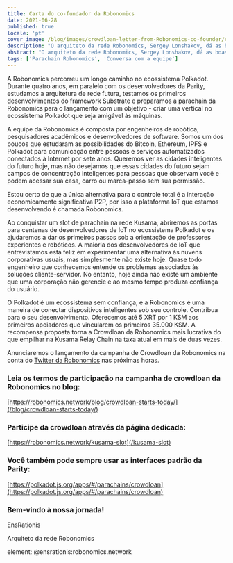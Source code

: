 ```yaml
---
title: Carta do co-fundador da Robonomics
date: 2021-06-28
published: true
locale: 'pt'
cover_image: /blog/images/crowdloan-letter-from-Robonomics-co-founder/crowdloan-letter-from-Robonomics-co-founder_blog.jpg
description: "O arquiteto da rede Robonomics, Sergey Lonshakov, dá as boas-vindas para você se juntar à nossa jornada no ecossistema Polkadot, a crowdloan começa."
abstract: "O arquiteto da rede Robonomics, Sergey Lonshakov, dá as boas-vindas para você se juntar à nossa jornada no ecossistema Polkadot, a crowdloan começa."
tags: ['Parachain Robonomics', 'Conversa com a equipe']
---
```


A Robonomics percorreu um longo caminho no ecossistema Polkadot. Durante quatro anos, em paralelo com os desenvolvedores da Parity, estudamos a arquitetura de rede futura, testamos os primeiros desenvolvimentos do framework Substrate e preparamos a parachain da Robonomics para o lançamento com um objetivo - criar uma vertical no ecossistema Polkadot que seja amigável às máquinas.

A equipe da Robonomics é composta por engenheiros de robótica, pesquisadores acadêmicos e desenvolvedores de software. Somos um dos poucos que estudaram as possibilidades do Bitcoin, Ethereum, IPFS e Polkadot para comunicação entre pessoas e serviços automatizados conectados à Internet por sete anos. Queremos ver as cidades inteligentes do futuro hoje, mas não desejamos que essas cidades do futuro sejam campos de concentração inteligentes para pessoas que observam você e podem acessar sua casa, carro ou marca-passo sem sua permissão.

Estou certo de que a única alternativa para o controle total é a interação economicamente significativa P2P, por isso a plataforma IoT que estamos desenvolvendo é chamada Robonomics.

Ao conquistar um slot de parachain na rede Kusama, abriremos as portas para centenas de desenvolvedores de IoT no ecossistema Polkadot e os ajudaremos a dar os primeiros passos sob a orientação de professores experientes e robóticos. A maioria dos desenvolvedores de IoT que entrevistamos está feliz em experimentar uma alternativa às nuvens corporativas usuais, mas simplesmente não existe hoje. Quase todo engenheiro que conhecemos entende os problemas associados às soluções cliente-servidor. No entanto, hoje ainda não existe um ambiente que uma corporação não gerencie e ao mesmo tempo produza confiança do usuário.

O Polkadot é um ecossistema sem confiança, e a Robonomics é uma maneira de conectar dispositivos inteligentes sob seu controle. Contribua para o seu desenvolvimento. Oferecemos até 5 XRT por 1 KSM aos primeiros apoiadores que vincularem os primeiros 35.000 KSM. A recompensa proposta torna a Crowdloan da Robonomics mais lucrativa do que empilhar na Kusama Relay Chain na taxa atual em mais de duas vezes.

Anunciaremos o lançamento da campanha de Crowdloan da Robonomics na conta do [Twitter da Robonomics](https://twitter.com/AIRA_Robonomics) nas próximas horas.

<TextCard back="transparent">

### Leia os termos de participação na campanha de crowdloan da Robonomics no blog:

[https://robonomics.network/blog/crowdloan-starts-today/](/blog/crowdloan-starts-today/)

</TextCard>

<TextCard back="transparent">

### Participe da crowdloan através da página dedicada:

[https://robonomics.network/kusama-slot](/kusama-slot)

</TextCard>

<TextCard back="transparent">

### Você também pode sempre usar as interfaces padrão da Parity:

[https://polkadot.js.org/apps/#/parachains/crowdloan](https://polkadot.js.org/apps/#/parachains/crowdloan)

</TextCard>

<TextCard image="/avatars/Sergei-Lonshakov.jpg" back="transparent" imageSize="big">

### Bem-vindo à nossa jornada!

EnsRationis

Arquiteto da rede Robonomics

element: @ensrationis:robonomics.network

</TextCard>